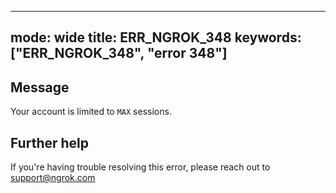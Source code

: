 
---
mode: wide
title: ERR_NGROK_348
keywords: ["ERR_NGROK_348", "error 348"]
---

## Message
Your account is limited to `MAX` sessions.




## Further help
If you're having trouble resolving this error, please reach out to [support@ngrok.com](mailto:support@ngrok.com?subject=Help%20with%20ERR_NGROK_348)

